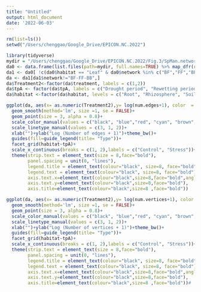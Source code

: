 ```yaml
---
title: "Untitled"
output: html_document
date: '2022-06-03'
---
```


```r
rm(list=ls())
setwd("/Users/chenggao/Google_Drive/EPICON.NC.2022")

library(tidyverse) 
mydir = "/Users/chenggao/Google_Drive/EPICON.NC.2022/Fig.3/SpMan.network.property.2022.05.31"
da0 <- data.frame(list.files(path=mydir, full.names=TRUE) %>% map_dfr(readRDS))
da1 <- da0[ !c(da0$habitat == "Leaf" & da0$network %in% c("BF","FF","BF-FF-BB") & da0$tpA == 2),]
da <- da1[da1$network!="BF-FF-BB",]
da$Treatment2<-factor(da$treatment, labels = c(1,2))
da$tpA <- factor(da$tpA, labels = c("Drought period", "Rewetting period"))
da$habitat <-factor(da$habitat, levels = c("Root", "Rhizosphere", "Soil", "Leaf"))

ggplot(da, aes(x= as.numeric(Treatment2),y= log(num.edges+1), color  = network )) + 
  geom_smooth(method='lm', size =1, se = FALSE)+
  geom_point(size = 3, alpha = 0.8)+
  scale_color_manual(values = c("black", "blue","red", "cyan", "brown", "yellow"))+
  scale_linetype_manual(values = c(3, 1, 2))+
  xlab("")+ylab("Log (Number of edges + 1)")+theme_bw()+
  guides(fill=guide_legend(title= "Type"))+
  facet_grid(habitat~tpA)+
  scale_x_continuous(breaks = c(1, 2),labels = c("Control", "Stress"))+
  theme(strip.text = element_text(size = 8,face="bold"),
        panel.spacing = unit(0, "lines"),
        legend.title = element_text(colour="black", size=8, face="bold"),
        legend.text = element_text(colour="black", size=8, face="bold"),
        axis.text.x=element_text(colour="black",size=8,face="bold",angle = 90, hjust = 1),
        axis.text.y=element_text(colour="black",size=8,face="bold"),
        axis.title=element_text(colour="black",size=8 ,face="bold"))

ggplot(da, aes(x= as.numeric(Treatment2),y= log(num.vertices+1), color  = network )) + 
  geom_smooth(method='lm', size =1, se = FALSE)+
  geom_point(size = 3, alpha = 0.8)+
  scale_color_manual(values = c("black", "blue","red", "cyan", "brown", "yellow"))+
  scale_linetype_manual(values = c(3, 1, 2))+
  xlab("")+ylab("Log (Number of vertices + 1)")+theme_bw()+
  guides(fill=guide_legend(title= "Type"))+
  facet_grid(habitat~tpA)+
  scale_x_continuous(breaks = c(1, 2),labels = c("Control", "Stress"))+
  theme(strip.text = element_text(size = 8,face="bold"),
        panel.spacing = unit(0, "lines"),
        legend.title = element_text(colour="black", size=8, face="bold"),
        legend.text = element_text(colour="black", size=8, face="bold"),
        axis.text.x=element_text(colour="black",size=8,face="bold",angle = 90, hjust = 1),
        axis.text.y=element_text(colour="black",size=8,face="bold"),
        axis.title=element_text(colour="black",size=8 ,face="bold"))#

```


